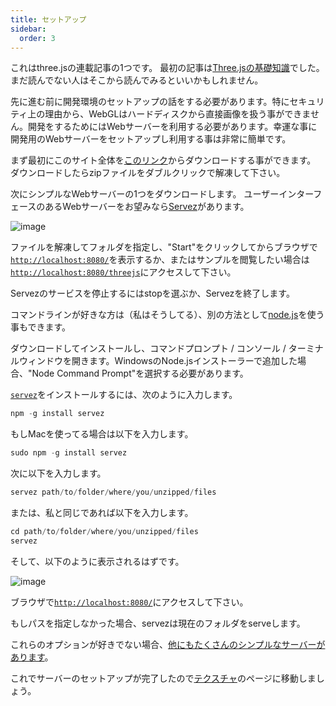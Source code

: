 ```yaml
---
title: セットアップ
sidebar:
  order: 3
---
```


これはthree.jsの連載記事の1つです。
最初の記事は[Three.jsの基礎知識](fundamentals.html)でした。
まだ読んでない人はそこから読んでみるといいかもしれません。

先に進む前に開発環境のセットアップの話をする必要があります。特にセキュリティ上の理由から、WebGLはハードディスクから直接画像を扱う事ができません。開発をするためにはWebサーバーを利用する必要があります。幸運な事に開発用のWebサーバーをセットアップし利用する事は非常に簡単です。

まず最初にこのサイト全体を[このリンク](https://github.com/gfxfundamentals/threejsfundamentals/archive/gh-pages.zip)からダウンロードする事ができます。
ダウンロードしたらzipファイルをダブルクリックで解凍して下さい。

次にシンプルなWebサーバーの1つをダウンロードします。
ユーザーインターフェースのあるWebサーバーをお望みなら[Servez](https://greggman.github.io/servez)があります。

<div class="threejs_image border">

![image](/resources/servez.gif)

</div>

ファイルを解凍してフォルダを指定し、"Start"をクリックしてからブラウザで[`http://localhost:8080/`](http://localhost:8080/)を表示するか、またはサンプルを閲覧したい場合は[`http://localhost:8080/threejs`](http://localhost:8080/threejs)にアクセスして下さい。

Servezのサービスを停止するにはstopを選ぶか、Servezを終了します。

コマンドラインが好きな方は（私はそうしてる）、別の方法として[node.js](https://nodejs.org)を使う事もできます。

ダウンロードしてインストールし、コマンドプロンプト / コンソール / ターミナルウィンドウを開きます。WindowsのNode.jsインストーラーで追加した場合、"Node Command Prompt"を選択する必要があります。

[`servez`](https://github.com/greggman/servez-cli)をインストールするには、次のように入力します。

```javascript
npm -g install servez
```

もしMacを使ってる場合は以下を入力します。

```javascript
sudo npm -g install servez
```

次に以下を入力します。

```javascript
servez path/to/folder/where/you/unzipped/files
```

または、私と同じであれば以下を入力します。

```javascript
cd path/to/folder/where/you/unzipped/files
servez
```

そして、以下のように表示されるはずです。

<div class="threejs_image ">

![image](/resources/servez-response.png)

</div>

ブラウザで[`http://localhost:8080/`](http://localhost:8080/)にアクセスして下さい。

もしパスを指定しなかった場合、servezは現在のフォルダをserveします。

これらのオプションが好きでない場合、[他にもたくさんのシンプルなサーバーがあります](https://stackoverflow.com/questions/12905426/what-is-a-faster-alternative-to-pythons-servez-or-simplehttpserver)。

これでサーバーのセットアップが完了したので[テクスチャ](textures.html)のページに移動しましょう。
